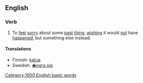 ==English==
=== Verb ===

#To [[feel]] [[sorry]] about some [[past]] [[thing]], [[wish]]ing it would [[not]] have [[happen]]ed, but something else instead.

==== Translations ====
*Finnish: [[katua]]
*Swedish: [[�ngra sig]]
[[Category:1000 English basic words]]